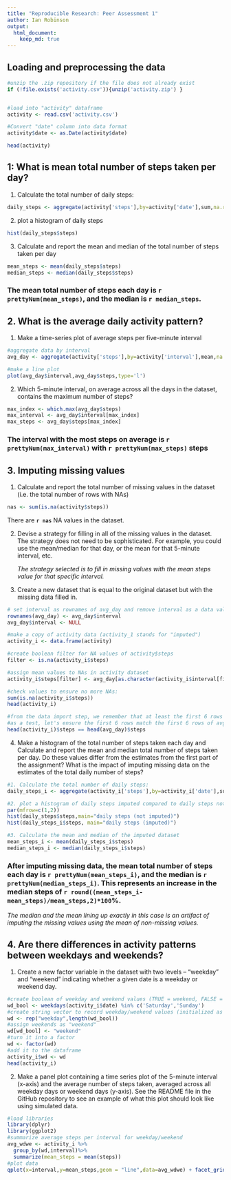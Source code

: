 ```yaml
---
title: "Reproducible Research: Peer Assessment 1"
author: Ian Robinson
output: 
  html_document:
    keep_md: true
---
```


## Loading and preprocessing the data
```r
#unzip the .zip repository if the file does not already exist
if (!file.exists('activity.csv')){unzip('activity.zip') }


#load into "activity" dataframe
activity <- read.csv('activity.csv') 

#Convert "date" column into data format
activity$date <- as.Date(activity$date)

head(activity)
```

## 1: What is mean total number of steps taken per day?
1. Calculate the total number of daily steps:
```r

daily_steps <- aggregate(activity['steps'],by=activity['date'],sum,na.rm=TRUE)
```

2. plot a histogram of daily steps
```r
hist(daily_steps$steps)
```

3. Calculate and report the mean and median of the total number of steps taken per day
```r
mean_steps <- mean(daily_steps$steps)
median_steps <- median(daily_steps$steps)
```

### The mean total number of steps each day is **`r prettyNum(mean_steps)`**, and the median is **`r median_steps`**.

## 2. What is the average daily activity pattern?
1. Make a time-series plot of average steps per five-minute interval
```r
#aggregate data by interval
avg_day <- aggregate(activity['steps'],by=activity['interval'],mean,na.rm=TRUE)

#make a line plot
plot(avg_day$interval,avg_day$steps,type='l')
```


2. Which 5-minute interval, on average across all the days in the dataset, contains the maximum number of steps?
```r
max_index <- which.max(avg_day$steps)
max_interval <- avg_day$interval[max_index]
max_steps <- avg_day$steps[max_index]
```

### The interval with the most steps on average is **`r prettyNum(max_interval)`** with **`r prettyNum(max_steps)`** steps

## 3. Imputing missing values

1. Calculate and report the total number of missing values in the dataset (i.e. the total number of rows with NAs)
```r
nas <- sum(is.na(activity$steps))
```
There are **`r nas`** NA values in the dataset.

2. Devise a strategy for filling in all of the missing values in the dataset. The strategy does not need to be sophisticated. For example, you could use the mean/median for that day, or the mean for that 5-minute interval, etc.

     *The strategy selected is to fill in missing values with the mean steps value for that specific interval.* 

3. Create a new dataset that is equal to the original dataset but with the missing data filled in.
``` r

# set interval as rownames of avg_day and remove interval as a data value
rownames(avg_day) <- avg_day$interval
avg_day$interval <- NULL
```

```r

#make a copy of activity data (activity_1 stands for "imputed")
activity_i <- data.frame(activity)

#create boolean filter for NA values of activity$steps
filter <- is.na(activity_i$steps)

#assign mean values to NAs in activity dataset
activity_i$steps[filter] <- avg_day[as.character(activity_i$interval[filter]),]

#check values to ensure no more NAs:
sum(is.na(activity_i$steps))
head(activity_i)

#from the data import step, we remember that at least the first 6 rows of activity were NA. 
#as a test, let's ensure the first 6 rows match the first 6 rows of avg_day.
head(activity_i)$steps == head(avg_day)$steps
```

4. Make a histogram of the total number of steps taken each day and Calculate and report the mean and median total number of steps taken per day. Do these values differ from the estimates from the first part of the assignment? What is the impact of imputing missing data on the estimates of the total daily number of steps?
```r
#1. Calculate the total number of daily steps:
daily_steps_i <- aggregate(activity_i['steps'],by=activity_i['date'],sum,na.rm=TRUE)

#2. plot a histogram of daily steps imputed compared to daily steps not imputed
par(mfrow=c(1,2))
hist(daily_steps$steps,main="daily steps (not imputed)")
hist(daily_steps_i$steps, main="daily steps (imputed)")

#3. Calculate the mean and median of the imputed dataset
mean_steps_i <- mean(daily_steps_i$steps)
median_steps_i <- median(daily_steps_i$steps)
```

### After imputing missing data, the mean total number of steps each day is **`r prettyNum(mean_steps_i)`**, and the median is **`r prettyNum(median_steps_i)`**. This represents an increase in the median steps of `r round((mean_steps_i-mean_steps)/mean_steps,2)*100`%.
*The median and the mean lining up exactly in this case is an artifact of imputing the missing values using the mean of non-missing values.*

## 4. Are there differences in activity patterns between weekdays and weekends?

1. Create a new factor variable in the dataset with two levels – “weekday” and “weekend” indicating whether a given date is a weekday or weekend day.
```r
#create boolean of weekday and weekend values (TRUE = weekend, FALSE = weekday)
wd_bool <- weekdays(activity_i$date) %in% c('Saturday','Sunday')
#create string vector to record weekday/weekend values (initialized as all "weekday")
wd <- rep("weekday",length(wd_bool))
#assign weekends as "weekend" 
wd[wd_bool] <- "weekend"
#turn it into a factor
wd <- factor(wd)
#add it to the dataframe
activity_i$wd <- wd
head(activity_i)

```

2. Make a panel plot containing a time series plot of the 5-minute interval (x-axis) and the average number of steps taken, averaged across all weekday days or weekend days (y-axis). See the README file in the GitHub repository to see an example of what this plot should look like using simulated data.

```r
#load libraries
library(dplyr)
library(ggplot2)
#summarize average steps per interval for weekday/weekend
avg_wdwe <- activity_i %>%
  group_by(wd,interval)%>%
  summarize(mean_steps = mean(steps))
#plot data
qplot(x=interval,y=mean_steps,geom = "line",data=avg_wdwe) + facet_grid(.~wd)
```